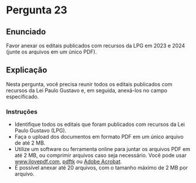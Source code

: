 # Pergunta 23

## Enunciado

Favor anexar os editais publicados com recursos da LPG em 2023 e 2024 (junte os arquivos em um único PDF).

## Explicação

Nesta pergunta, você precisa reunir todos os editais publicados com recursos da Lei Paulo Gustavo  e, em seguida, anexá-los no campo especificado.

### Instruções

* Identifique todos os editais que foram publicados com recursos da Lei Paulo Gustavo (LPG).
* Faça o upload dos documentos em formato PDF em um único arquivo de até 2 MB.
* Utilize um software ou ferramenta online para juntar os arquivos PDF em até 2 MB, ou comprimir  arquivos caso seja necessário. Você pode usar [www.ilovepdf.com](https://www.ilovepdf.com/), [pdftk](https://www.pdflabs.com/tools/pdftk-the-pdf-toolkit/) ou [Adobe Acrobat](https://www.adobe.com/br/acrobat.html).
* É possível anexar até 20 arquivos, com o tamanho máximo de 2 MB por arquivo.

